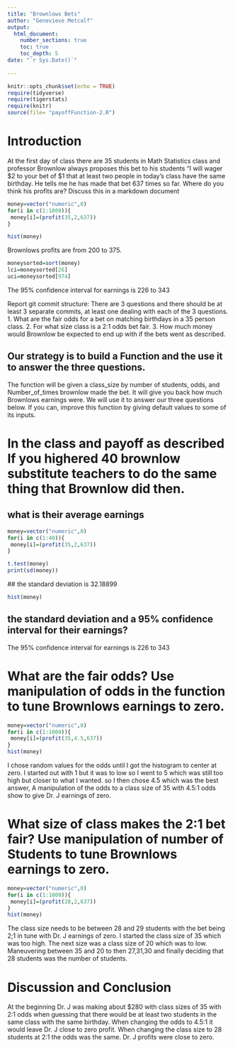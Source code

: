 ```yaml
---
title: "Brownlows Bets"
author: "Genevieve Metcalf"
output: 
  html_document:
    number_sections: true
    toc: true
    toc_depth: 5
date: "`r Sys.Date()`"    
    
---
```

```r
knitr::opts_chunk$set(echo = TRUE)
require(tidyverse)
require(tigerstats)
require(knitr)
source(file= "payoffFunction-2.R")
```


<!-- We recommend you use git branches -- create a separate branch for each major section i.e. Introduction, Methods, Results, Inferential Results, and Discussion and Conclusions - leave the YAML block untouched until the final merge where you put in your own name !-->

# Introduction

<!--In this section you explain what you are trying to show.  Where did the data come from?  What is the research or other question you are trying to answer?!-->

 At the first day of class there are 35 students in Math Statistics class and professor Brownlow always proposes this bet to his students "I will wager $2 to your bet of $1 that at least two people in today's class have  the same birthday.  He tells me he has made that bet 637 times so far. Where do you think his profits are? Discuss this in a markdown document
 
```r
money=vector("numeric",0)
for(i in c(1:1000)){
 money[i]=(profit(35,2,637))
}
```
 
```r
hist(money)
```
 
 
 Brownlows profits are from 200 to 375.
 
```r
moneysorted=sort(money)
lci=moneysorted[26]
uci=moneysorted[974]
```
 
The 95% confidence interval for earnings is 226 to 343


 
Report git commit structure:
There are 3 questions and there should be at least 3 separate commits, at least one dealing with each of the 3 questions.
1. What are the fair odds for a bet on matching birthdays in a 35 person class.
2. For what size class is a 2:1 odds bet fair.
3. How much money would Brownlow be expected to end up with if the bets went as described.

## Our strategy is to build a Function and the use it to answer the three questions. 

The function will be given a class_size by number of students, odds, and Number_of_times brownlow made the bet.  It will give you back how much Brownlows earnings were. We will use it to answer our three questions below. If you can, improve this function by giving default values to some of its inputs. 

# In the class and payoff as described  If you highered 40 brownlow substitute teachers to do the same thing that Brownlow did then.
## what is their average earnings

 
```r
money=vector("numeric",0)
for(i in c(1:40)){
 money[i]=(profit(35,2,637))
}
```
 
 
```r
t.test(money)
print(sd(money))
```
 
 ## the standard deviation is 32.18899
 
 
```r
hist(money)
```




## the standard deviation and a 95% confidence interval for their earnings?

The 95% confidence interval for earnings is 226 to 343
  
<!--Explain and display your method of coming up with a 95% confidence interval of  professor Brownlows winnings (or losings)-->


# What are the fair odds? Use manipulation of odds in the function to tune Brownlows earnings to zero. 


<!--Decide on your methods:  In this section explain the approach you will take to attack the issue --- how will you decide on a likely estimate of professor Brownlow's earnings or losses after 637 bets. Also explain how you construct a 95% confidence interval about your estimate of his winnings !-->

```r
money=vector("numeric",0)
for(i in c(1:1000)){
 money[i]=(profit(35,4.5,637))
}
hist(money)
```


I chose random values for the odds until I got the histogram to center at zero. I started out with 1 but it was to low so I went to 5 which was still too high but closer to what I wanted. so I then chose 4.5 which was the best answer, A manipulation of  the odds to a class size of 35 with 4.5:1 odds show to give Dr. J earnings of zero.

# What size of class makes the 2:1 bet fair?  Use manipulation of number of Students to tune Brownlows earnings to zero.

<!--Explain and display the results of your method of coming up with the estimate of professor Brownlows betting profits!-->



```r
money=vector("numeric",0)
for(i in c(1:1000)){
 money[i]=(profit(28,2,637))
}
hist(money)
```

The class size needs to be between 28 and 29 students with the bet being 2;1 in tune with Dr. J earnings of zero. I started the class size of 35 which was too high. The next size was a class size of 20 which was to low. Maneuvering between 35 and 20 to then 27,31,30 and finally deciding that 28 students was the number of students.


# Discussion and Conclusion

<!--Discussion and conclusion here.  If professor Brownlow is consistantly making or losing money how could he change his payout so that his profits center on zero?  Also discuss what size his class should be in order to have his current scheme balance at zero profit.!-->

At the beginning Dr. J was making about $280 with class sizes of 35 with 2:1 odds when guessing that there would be at least two students in the same class with the same birthday. When changing the odds to 4.5:1 it would leave Dr. J close to zero profit. When changing the class size to 28 students at 2:1 the odds was the same. Dr. J profits were close to zero.


